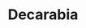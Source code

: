 ---
title: "Decarabia"
slug: "decarabia"
arcana: "Councillor"

image: "./Decarabia.jpg"

phys: "weak"
gun: ""
fire: "reflect"
ice: ""
elec: ""
wind: ""
psy: ""
nuke: "resist"
bless: ""
curse: "resist"
---